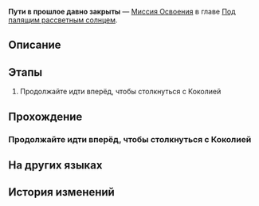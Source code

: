 {{Дополнить|Диалоги.}}
{{Миссия Инфобокс
|id              = 1011400
|Название        = 
|Изображение     = Миссия Освоения Пути в прошлое давно закрыты.png
|Тип             = Миссия Освоения
|События         = 
|Глава           = Под палящим рассветным солнцем
|Условия         = Завершена [[Миссия Освоения]] ''[[Звёзды - это замёрзшие игрушки]]''
|Персонажи       = Первопроходец
|СтартЛокация    = Коридор исчезающего эха
|Мир             = Ярило-VI
|Локации         = Коридор исчезающего эха
|Предыдущая      = Звёзды - это замёрзшие игрушки
|Следующая       = Возвращение
|Награды         = Опыт Освоения*1 200; Звёздный нефрит*80; Путеводитель путешественника*5; Очищенный эфир*4; Enigmatic Ectostella*2; "Everwinter"*1 { text = Everwinter }; "Fate"*1 { text = Fate }
}}
'''Пути в прошлое давно закрыты''' — [[Миссия Освоения]] в главе [[Под палящим рассветным солнцем]].

==Описание==
{{Описание|Ваше первое путешествие в качестве Первопроходца подходит к концу. От Стелларона, источника хаоса, вас отделяет всего несколько ступеней.}}

==Этапы==
# Продолжайте идти вперёд, чтобы столкнуться с Коколией

==Прохождение==
{{Дополнить}}

===Продолжайте идти вперёд, чтобы столкнуться с Коколией===
{{Описание миссии|локация=Коридор исчезающего эха|Ваша первая первопроходческая экспедиция подходит к концу. Отсюда лестница ведёт к тому месту, где всё началось, там находится Стелларон.<br />Уничтожьте Стелларон, чтобы Белобог освободился от фальшивого спокойствия, и планета возродилась.<br />Однако конец - это всего лишь ещё одно начало. Ваш экспресс снова встанет на рельсы и направится к следующему пункту назначения.<br />Если вы готовы, то поднимайтесь по лестнице, чтобы увидеть судьбу этой планеты и вашего пути.}}
{{Диалог Начало}}
{{Диалог Конец}}

==На других языках==
{{На других языках
|en   = Roads to the Past Have Long Been Closed
|zhs  = 过去早已无路可通
|zht  = 過去早已無路可通
|ja   = 過去の道は閉ざされた
|ko   = 오래 전에 막힌 과거로 가는 길
|es   = Las sendas del pasado ya llevan tiempo cerradas
|fr   = Chemins du passé jadis condamnés
|ru   = Пути в прошлое давно закрыты
|th   = หนทางสู่อดีตที่ถูกปิดกั้นไปเนิ่นนาน
|vi   = Quá Khứ Sớm Đã Mất Kết Nối
|de   = Kein Weg zurück
|id   = Jalan Menuju Masa Lalu Sudah Lama Ditutup
|pt   = Os Caminhos para o Passado se Fecharam Há Muito Tempo
}}

==История изменений==
{{История изменений|2.7}}
